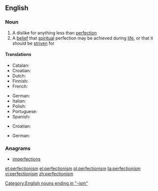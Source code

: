 ==English==
{{wikipedia}}

===Noun===
{{en-noun|-}}

# A dislike for anything less than [[perfection]]
# A [[belief]] that [[spiritual]] perfection may be achieved during [[life]], or that it should be [[strive]]n for

====Translations====
{{trans-top|a dislike for anything less than perfection}}
* Catalan: {{t|ca|perfeccionisme|m}}
* Croatian: {{t-|hr|perfekcionizam|m}}
* Dutch: {{t|nl|perfectionisme|n}}
* Finnish: {{t-|fi|perfektionismi}}
* French: {{t+|fr|perfectionnisme|m}}
{{trans-mid}}
* German: {{t-|de|Perfektionismus|m}}
* Italian: {{t|it|perfezionismo|m}}
* Polish: {{t+|pl|perfekcjonizm|m}}
* Portuguese: {{t|pt|perfeccionismo|m}}
* Spanish: {{t-|es|perfeccionismo|m}}
{{trans-bottom}}

{{trans-top|a belief that spiritual perfection may be achieved during life}}
* Croatian: {{t-|hr|perfekcionizam|m}}
{{trans-mid}}
* German: {{t-|de|Perfektionismus|m}}
{{trans-bottom}}

===Anagrams===
* [[imperfections#English|imperfections]]

[[Category:English nouns ending in "-ism"]]

[[et:perfectionism]]
[[el:perfectionism]]
[[pl:perfectionism]]
[[ta:perfectionism]]
[[vi:perfectionism]]
[[zh:perfectionism]]